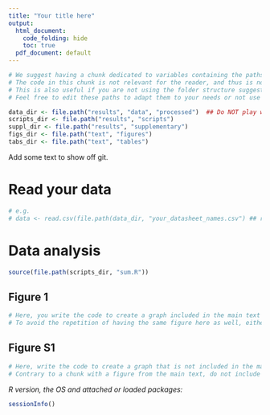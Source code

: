 ```yaml
---
title: "Your title here"
output:
  html_document:
    code_folding: hide
    toc: true
  pdf_document: default
---
```


```r
# We suggest having a chunk dedicated to variables containing the paths to the folders related to the project.
# The code in this chunk is not relevant for the reader, and thus is not included in the knitted version (therefore, `include = FALSE`).
# This is also useful if you are not using the folder structure suggested by this kit, and want to preserve your privacy.
# Feel free to edit these paths to adapt them to your needs or not use this suggestion at all.

data_dir <- file.path("results", "data", "processed")  ## Do NOT play with stuff in raw_data. That is your back-up. Work only on `processed`.
scripts_dir <- file.path("results", "scripts")
suppl_dir <- file.path("results", "supplementary")
figs_dir <- file.path("text", "figures")
tabs_dir <- file.path("text", "tables")
```


Add some text to show off git.

# Read your data
```r
# e.g.
# data <- read.csv(file.path(data_dir, "your_datasheet_names.csv") ## replace with the name of the file you want to read in
```

# Data analysis

```r
source(file.path(scripts_dir, "sum.R"))
```


## Figure 1
```r
# Here, you write the code to create a graph included in the main text
# To avoid the repetition of having the same figure here as well, either include a line that saves the figure in the figures directory, or include `eval=FALSE` in the chunk options, and the code will not run. In case you choose the latter, be aware that any objects created here will not actually be created when the notebook gets knitted. Only the code for it will be shown.
```

## Figure S1
```r
# Here, write the code to create a graph that is not included in the main text, and thus referred to as Figure S1
# Contrary to a chunk with a figure from the main text, do not include `eval=FALSE` in the chunk options, because you want the figure created here will not actually be created when the notebook gets knitted. You can still have a line that saves the figure in the figures directory, but make sure that the figure produced also appears in the notebook when the latter gets knitted.
```

*R version, the OS and attached or loaded packages:*
<!-- Leave this chunk so people know the software they need to reproduce your work. -->
```r
sessionInfo()
```